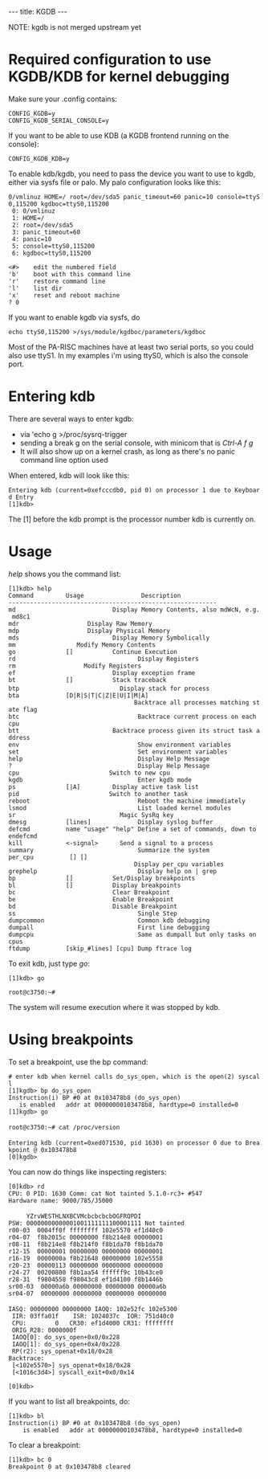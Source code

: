 ---
title: KGDB
---

NOTE: kgdb is not merged upstream yet

= Required configuration to use KGDB/KDB for kernel debugging =
Make sure your .config contains:

 CONFIG_KGDB=y
 CONFIG_KGDB_SERIAL_CONSOLE=y

If you want to be able to use KDB (a KGDB frontend running on the console):

 CONFIG_KGDB_KDB=y

To enable kdb/kgdb, you need to pass the device you want to use to kgdb, either via sysfs file or palo. My palo configuration looks like this:

 0/vmlinuz HOME=/ root=/dev/sda5 panic_timeout=60 panic=10 console=ttyS0,115200 kgdboc=ttyS0,115200
  0: 0/vmlinuz
  1: HOME=/
  2: root=/dev/sda5
  3: panic_timeout=60
  4: panic=10
  5: console=ttyS0,115200
  6: kgdboc=ttyS0,115200

 <#>    edit the numbered field
 'b'    boot with this command line
 'r'    restore command line
 'l'    list dir
 'x'    reset and reboot machine
 ? 0

If you want to enable kgdb via sysfs, do

 echo ttyS0,115200 >/sys/module/kgdboc/parameters/kgdboc

Most of the PA-RISC machines have at least two serial ports, so you could also use ttyS1. In my examples i'm using ttyS0, which is also the console port.

= Entering kdb =
There are several ways to enter kgdb:

* via 'echo g >/proc/sysrq-trigger
* sending a break g on the serial console, with minicom that is ''Ctrl-A f g''
* It will also show up on a kernel crash, as long as there's no panic command line option used

When entered, kdb will look like this:

 Entering kdb (current=0xefcccdb0, pid 0) on processor 1 due to Keyboard Entry
 [1]kdb> 

The [1] before the kdb prompt is the processor number kdb is currently on.

= Usage =
''help'' shows you the command list:

 [1]kdb> help
 Command         Usage                Description
 ----------------------------------------------------------
 md              <vaddr>             Display Memory Contents, also mdWcN, e.g. md8c1
 mdr             <vaddr> <bytes>     Display Raw Memory
 mdp             <paddr> <bytes>     Display Physical Memory
 mds             <vaddr>             Display Memory Symbolically
 mm              <vaddr> <contents>  Modify Memory Contents
 go              [<vaddr>]           Continue Execution
 rd                                  Display Registers
 rm              <reg> <contents>    Modify Registers
 ef              <vaddr>             Display exception frame
 bt              [<vaddr>]           Stack traceback
 btp             <pid>               Display stack for process <pid>
 bta             [D|R|S|T|C|Z|E|U|I|M|A]
                                    Backtrace all processes matching state flag
 btc                                 Backtrace current process on each cpu
 btt             <vaddr>             Backtrace process given its struct task address
 env                                 Show environment variables
 set                                 Set environment variables
 help                                Display Help Message
 ?                                   Display Help Message
 cpu             <cpunum>            Switch to new cpu
 kgdb                                Enter kgdb mode
 ps              [<flags>|A]         Display active task list
 pid             <pidnum>            Switch to another task
 reboot                              Reboot the machine immediately
 lsmod                               List loaded kernel modules
 sr              <key>               Magic SysRq key
 dmesg           [lines]             Display syslog buffer
 defcmd          name "usage" "help" Define a set of commands, down to endefcmd
 kill            <-signal> <pid>     Send a signal to a process
 summary                             Summarize the system
 per_cpu         <sym> [<bytes>] [<cpu>]
                                    Display per_cpu variables
 grephelp                            Display help on | grep
 bp              [<vaddr>]           Set/Display breakpoints
 bl              [<vaddr>]           Display breakpoints
 bc              <bpnum>             Clear Breakpoint
 be              <bpnum>             Enable Breakpoint
 bd              <bpnum>             Disable Breakpoint
 ss                                  Single Step
 dumpcommon                          Common kdb debugging
 dumpall                             First line debugging 
 dumpcpu                             Same as dumpall but only tasks on cpus
 ftdump          [skip_#lines] [cpu] Dump ftrace log

To exit kdb, just type ''go'':

 [1]kdb> go

 root@c3750:~#

The system will resume execution where it was stopped by kdb.

= Using breakpoints =

To set a breakpoint, use the bp command:

 # enter kdb when kernel calls do_sys_open, which is the open(2) syscall
 [1]kgdb> bp do_sys_open 
 Instruction(i) BP #0 at 0x103478b8 (do_sys_open)
    is enabled   addr at 00000000103478b8, hardtype=0 installed=0
 [1]kgdb> go
 
 root@c3750:~# cat /proc/version
 
 Entering kdb (current=0xed071530, pid 1630) on processor 0 due to Breakpoint @ 0x103478b8
 [0]kgdb>

You can now do things like inspecting registers:

 [0]kdb> rd
 CPU: 0 PID: 1630 Comm: cat Not tainted 5.1.0-rc3+ #547
 Hardware name: 9000/785/J5000
 
      YZrvWESTHLNXBCVMcbcbcbcbOGFRQPDI
 PSW: 00000000000001001111111100001111 Not tainted
 r00-03  0004ff0f ffffffff 102e5570 ef1d40c0
 r04-07  f8b2015c 00000000 f8b214e8 00000001
 r08-11  f8b214e8 f8b214f0 f8b1da70 f8b1da70
 r12-15  00000001 00000000 00000000 00000001
 r16-19  0000000a f8b21648 00000000 102e5558
 r20-23  00000113 00000000 00000000 00000000
 r24-27  00200800 f8b1aa54 ffffff9c 10b43ce0
 r28-31  f9804558 f98043c8 ef1d4100 f8b1446b
 sr00-03  00000a6b 00000000 00000000 00000a6b
 sr04-07  00000000 00000000 00000000 00000000
 
 IASQ: 00000000 00000000 IAOQ: 102e52fc 102e5300
  IIR: 03ffa01f    ISR: 1024037c  IOR: 751d40c0
  CPU:        0   CR30: ef1d4000 CR31: ffffffff
  ORIG_R28: 0000000f
  IAOQ[0]: do_sys_open+0x0/0x228
  IAOQ[1]: do_sys_open+0x4/0x228
  RP(r2): sys_openat+0x18/0x28
 Backtrace:
  [<102e5570>] sys_openat+0x18/0x28
  [<1016c3d4>] syscall_exit+0x0/0x14


 [0]kdb>  

If you want to list all breakpoints, do:

 [1]kdb> bl
 Instruction(i) BP #0 at 0x103478b8 (do_sys_open)
     is enabled   addr at 00000000103478b8, hardtype=0 installed=0

To clear a breakpoint:

 [1]kdb> bc 0
 Breakpoint 0 at 0x103478b8 cleared